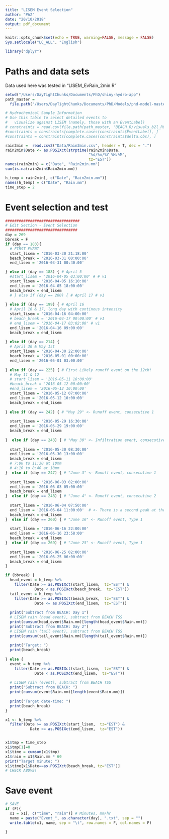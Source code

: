 ```yaml
---
title: "LISEM Event Selection"
author: "PAZ"
date: "20/10/2018"
output: pdf_document
---
```


```r
knitr::opts_chunk$set(echo = TRUE, warning=FALSE, message = FALSE)
Sys.setlocale("LC_ALL", "English")

library("dplyr")
```

# Paths and data sets

Data used here was tested in "LISEM_EvRain_2min.R"

```r
setwd("/Users/DayTightChunks/Documents/PhD/shiny-hydro-app")
path_master = 
  file.path("/Users/DayTightChunks/Documents/PhD/Models/phd-model-master/Analysis/Data")

# Hydrochemical Sample Information
# Use this table to select detailed events to 
#   visualize against LISEM (namely, those with an EventLabel) 
# constraints = read.csv(file.path(path_master, 'BEACH_R/visuals_b2l_R04.csv'))
#constraints = constraints[complete.cases(constraints$EventLabel), ]
#constraints = constraints[complete.cases(constraints$delta.obs), ]

rain2min =  read.csv2("Data/Rain2min.csv", header = T, dec = ".")
rain2min$Date <- as.POSIXct(strptime(rain2min$Date, 
                                     "%d/%m/%Y %H:%M", 
                                     tz="EST"))
names(rain2min) = c("Date", "Rain2min.mm")
sum(is.na(rain2min$Rain2min.mm))

h_temp = rain2min[, c("Date", "Rain2min.mm")]
names(h_temp) = c("Date", "Rain.mm")
time_step = 2
```

# Event selection and test

```r
#################################
# Edit Section - Event Selection
################################
day = 269
bbreak = F
if (day == 183){
  # FIRST EVENT 
  start_lisem = '2016-03-30 21:18:00'
  beach_break = '2016-03-31 00:00:00'
  end_lisem = '2016-03-31 00:40:00'

} else if (day == 188) { # April 5
  #start_lisem = '2016-04-05 03:00:00' # # v1
  start_lisem = '2016-04-05 16:10:00'
  end_lisem = '2016-04-05 18:00:00'
  beach_break = end_lisem
  # } else if (day == 200) { # April 17 # v1
  
} else if (day == 199) { # April 16
  # April 16 & 17, long day with continous intensity
  start_lisem = '2016-04-16 04:00:00'
  # beach_break = '2016-04-17 00:00:00' # v1
  # end_lisem = '2016-04-17 03:02:00' # v1
  end_lisem = '2016-04-16 09:00:00'
  beach_break = end_lisem
  
} else if (day == 214) {
  # April 30 & May 1st
  start_lisem = '2016-04-30 22:00:00'
  beach_break = '2016-05-01 00:00:00'
  end_lisem = '2016-05-01 03:00:00'
  
} else if (day == 225) { # First Likely runoff event on the 12th!
  # May 11 & 12
  # start_lisem = '2016-05-11 18:00:00'
  #beach_break = '2016-05-12 00:00:00'
  #end_lisem = '2016-05-12 10:00:00'
  start_lisem = '2016-05-12 07:00:00'
  end_lisem = '2016-05-12 10:00:00'
  beach_break = end_lisem
  
} else if (day == 242) { # "May 29" <- Runoff event, consecutive 1
  
  start_lisem = '2016-05-29 16:30:00'
  end_lisem = '2016-05-29 19:00:00'
  beach_break = end_lisem
  
}  else if (day == 243) { # "May 30" <- Infiltration event, consecutive 2
  
  start_lisem = '2016-05-30 08:30:00'
  end_lisem = '2016-05-30 13:00:00'
  beach_break = end_lisem
  # 7:00 to 11:30 at 10mm
  # 4:10 to 8:40 at 10mm
}  else if (day == 247) { # "June 3" <- Runoff event, consecutive 1
  
  start_lisem = '2016-06-03 02:00:00'
  end_lisem = '2016-06-03 05:00:00'
  beach_break = end_lisem
}  else if (day == 248) { # "June 4" <- Runoff event, consecutive 2
  
  start_lisem = '2016-06-04 07:50:00'
  end_lisem = '2016-06-04 11:00:00'  # <- There is a second peak at the end of this day!
  beach_break = end_lisem
}  else if (day == 260) { # "June 16" <- Runoff event, Type 1
  
  start_lisem = '2016-06-16 22:00:00'
  end_lisem = '2016-06-16 23:58:00'  
  beach_break = end_lisem
}  else if (day == 269) { # "June 25" <- Runoff event, Type 1
  
  start_lisem = '2016-06-25 02:00:00'
  end_lisem = '2016-06-25 06:00:00'  
  beach_break = end_lisem
}

if (bbreak) {
  head_event = h_temp %>% 
    filter(Date >= as.POSIXct(start_lisem,  tz="EST") & 
             Date < as.POSIXct(beach_break,  tz="EST"))
  tail_event = h_temp %>% 
    filter(Date >= as.POSIXct(beach_break,  tz="EST") & 
             Date <= as.POSIXct(end_lisem,  tz="EST"))
  
  print("Subtract from BEACH: Day 1") 
  # LISEM rain (head event), subtract from BEACH TSS
  print(cumsum(head_event$Rain.mm)[length(head_event$Rain.mm)])
  print("Subtract from BEACH: Day 2")
  # LISEM rain (tail event), subtract from BEACH TSS
  print(cumsum(tail_event$Rain.mm)[length(tail_event$Rain.mm)])
  
  print("Target: ") 
  print(beach_break)
  
} else {
  event = h_temp %>% 
    filter(Date >= as.POSIXct(start_lisem,  tz="EST") & 
             Date < as.POSIXct(end_lisem,  tz="EST"))
  
  # LISEM rain (event), subtract from BEACH TSS
  print("Subtract from BEACH: ") 
  print(cumsum(event$Rain.mm)[length(event$Rain.mm)])
  
  print("Target date-time: ") 
  print(beach_break)
}

x1 <- h_temp %>% 
  filter(Date >= as.POSIXct(start_lisem,  tz="EST") & 
           Date <= as.POSIXct(end_lisem,  tz="EST"))


x1$tmp = time_step
x1$tmp[1]=0
x1$time = cumsum(x1$tmp)
x1$rain = x1$Rain.mm * 60
print("Target minute: ")
x1$time[x1$Date==as.POSIXct(beach_break, tz="EST")]
# CHECK ABOVE!
```

# Save event

```r
# SAVE
if (F){
  x1 = x1[, c("time", "rain")] # Minutes, mm/hr
  name = paste("Event_", as.character(day), ".txt", sep = "")
  write.table(x1, name, sep = "\t", row.names = F, col.names = F)
  
}
```

